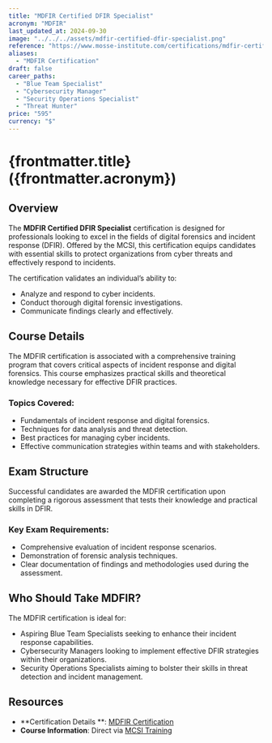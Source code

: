 ```yaml
---
title: "MDFIR Certified DFIR Specialist"
acronym: "MDFIR"
last_updated_at: 2024-09-30
image: "../../../assets/mdfir-certified-dfir-specialist.png"
reference: "https://www.mosse-institute.com/certifications/mdfir-certified-dfir-specialist.html"
aliases:
  - "MDFIR Certification"
draft: false
career_paths:
  - "Blue Team Specialist"
  - "Cybersecurity Manager"
  - "Security Operations Specialist"
  - "Threat Hunter"
price: "595"
currency: "$"
---
```


# {frontmatter.title} ({frontmatter.acronym})

## Overview

The **MDFIR Certified DFIR Specialist** certification is designed for professionals looking to excel in the fields of
digital forensics and incident response (DFIR). Offered by the MCSI, this certification equips candidates with essential
skills to protect organizations from cyber threats and effectively respond to incidents.

The certification validates an individual’s ability to:

- Analyze and respond to cyber incidents.
- Conduct thorough digital forensic investigations.
- Communicate findings clearly and effectively.

## Course Details

The MDFIR certification is associated with a comprehensive training program that covers critical aspects of incident
response and digital forensics. This course emphasizes practical skills and theoretical knowledge necessary for
effective DFIR practices.

### Topics Covered:

- Fundamentals of incident response and digital forensics.
- Techniques for data analysis and threat detection.
- Best practices for managing cyber incidents.
- Effective communication strategies within teams and with stakeholders.

## Exam Structure

Successful candidates are awarded the MDFIR certification upon completing a rigorous assessment that tests their
knowledge and practical skills in DFIR.

### Key Exam Requirements:

- Comprehensive evaluation of incident response scenarios.
- Demonstration of forensic analysis techniques.
- Clear documentation of findings and methodologies used during the assessment.

## Who Should Take MDFIR?

The MDFIR certification is ideal for:

- Aspiring Blue Team Specialists seeking to enhance their incident response capabilities.
- Cybersecurity Managers looking to implement effective DFIR strategies within their organizations.
- Security Operations Specialists aiming to bolster their skills in threat detection and incident management.

## Resources

- **Certification Details
  **: [MDFIR Certification](https://www.mosse-institute.com/certifications/mdfir-certified-dfir-specialist.html)
- **Course Information**: Direct via [MCSI Training](https://www.mosse-institute.com/)